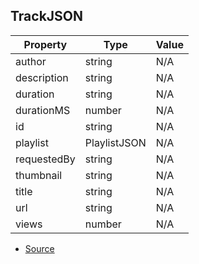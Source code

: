 ## TrackJSON

| Property | Type | Value |
| ----------- | ----------- | ----------- |
| author | string | N/A |
| description | string | N/A |
| duration | string | N/A |
| durationMS | number | N/A |
| id | string | N/A |
| playlist | PlaylistJSON | N/A |
| requestedBy | string | N/A |
| thumbnail | string | N/A |
| title | string | N/A |
| url | string | N/A |
| views | number | N/A |


- [Source](https://github.com/Androz2091/discord-player/blob/e2a9cfc/packages/discord-player/src/types/types.ts#L291)